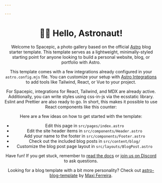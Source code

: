 ```yaml
---

---
```



<BaseHead title={SITE_TITLE} description={SITE_DESCRIPTION} />

<Header />

# 🧑‍🚀 Hello, Astronaut!

Welcome to Spacepic, a photo gallery based on the official [Astro](https://astro.build/) blog starter template. This template serves as a lightweight, minimally-styled starting point for anyone looking to build a personal website, blog, or portfolio with Astro.

This template comes with a few integrations already configured in your `astro.config.mjs` file. You can customize your setup with [Astro Integrations](https://astro.build/integrations) to add tools like Tailwind, React, or Vue to your project.

For Spacepic, integrations for React, Tailwind, and MDX are already active. Additionally, you can write styles using css-in-js via the ecsstatic library. Eslint and Prettier are also ready to go. In short, this makes it possible to use React components like this counter:

<div style={{ border: '1px solid black', marginBottom: '1rem' }}>
  <Counter initialCount={0} unitSingular="album" unitPlural="albums" customColor="orange" client:load />
</div>

Here are a few ideas on how to get started with the template:

- Edit this page in `src/pages/index.astro`
- Edit the site header items in `src/components/Header.astro`
- Add your name to the footer in `src/components/Footer.astro`
- Check out the included blog posts in `src/content/blog/`
- Customize the blog post page layout in `src/layouts/BlogPost.astro`

Have fun! If you get stuck, remember to [read the docs](https://docs.astro.build/) or [join us on Discord](https://astro.build/chat) to ask questions.

Looking for a blog template with a bit more personality? Check out [astro-blog-template](https://github.com/Charca/astro-blog-template) by [Maxi Ferreira](https://twitter.com/Charca).

<Footer />
